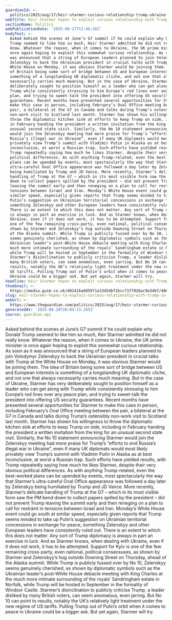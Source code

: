 ```yaml
---
guardianId: >-
  politics/2025/aug/17/keir-starmer-curious-relationship-trump-ukraine-talks-zelenskyy-russia
webTitle: Keir Starmer hopes to exploit curious relationship with Trump in Ukraine talks
sectionName: Politics
webPublicationDate: '2025-08-17T13:46:26Z'
bodyText: >-
  Asked behind the scenes at June’s G7 summit if he could explain why Donald
  Trump seemed to like him so much, Keir Starmer admitted he did not really
  know. Whatever the reason, when it comes to Ukraine, the UK prime minister is
  once again hoping to exploit this somewhat curious relationship. As soon as it
  was announced that a string of European leaders planned to join Volodymyr
  Zelenskyy to back the Ukrainian president in crucial talks with Trump at the
  White House on Monday, it was obvious Starmer would be joining them. The idea
  of Britain being some sort of bridge between US and European interests is
  something of a longstanding UK diplomatic cliche, and not one that always
  necessarily carries much meaning. But in the case of Ukraine, Starmer has very
  deliberately sought to position himself as a leader who can get along with
  Trump while consistently stressing to him Europe’s red lines over any peace
  plan, and trying to sweet-talk the president into offering US security
  guarantees. Recent months have presented several opportunities for Starmer to
  make this case in person, including February’s Oval Office meeting between the
  pair, a bilateral at the G7 in Canada and talks during Trump’s ostensibly
  non-work visit to Scotland last month. Starmer has shown his willingness to
  throw the diplomatic kitchen sink at efforts to keep Trump on side, including
  in February handing the president a written invitation from the king for an
  unusual second state visit. Similarly, the No 10 statement announcing Starmer
  would join the Zelenskyy meeting had more praise for Trump’s “efforts to end
  Russia’s illegal war in Ukraine”, even if many UK diplomats would most likely
  privately view Trump’s summit with Vladimir Putin in Alaska as at best
  inconclusive, at worst a Russian trap. Such efforts have yielded results, with
  Trump repeatedly saying how much he likes Starmer, despite their very obvious
  political differences. As with anything Trump-related, even the best-worked
  plans can be upended by events, most spectacularly the way that Starmer’s
  ultra-careful Oval Office appearance was followed a day later by Zelenskyy
  being humiliated by Trump and JD Vance. More recently, Starmer’s delicate
  handling of Trump at the G7 – which in its most visible form saw the PM bend
  down to collect papers spilled by the president – did not prevent Trump
  leaving the summit early and then reneging on a plan to call for restraint in
  tensions between Israel and Iran. Monday’s White House event could go south at
  similar speed, especially given reports that Trump seems minded to take up
  Putin’s suggestion on Ukrainian territorial concessions in exchange for peace,
  something Zelenskyy and other European leaders have consistently ruled out.
  There is an extent to which this does not matter. Any sort of Trump diplomacy
  is always in part an exercise in luck. And as Starmer knows, when dealing with
  Ukraine, even if it does not work, it has to be attempted. Support for Kyiv is
  one of the few remaining cross-party, even national, political consensuses, as
  shown by Starmer and Zelenskyy’s hug outside Downing Street on Thursday, ahead
  of the Alaska summit. While Trump is publicly fussed over by No 10, Zelenskyy
  seems genuinely cherished, as shown by diplomatic symbols such as the
  Ukrainian leader’s post-White House debacle meeting with King Charles at the
  much more intimate surrounding of the royals’ Sandringham estate in Norfolk,
  while Trump will be hosted in September in the formality of Windsor Castle.
  Starmer’s disinclination to publicly criticise Trump, a leader disliked by
  many British voters, can seem anomalous, even jarring. But No 10 can point to
  results, notably the UK’s relatively light treatment under the new regime of
  US tariffs. Pulling Trump out of Putin’s orbit when it comes to peace in
  Ukraine could be a bigger ask. But yet again, Starmer will try.
headline: Keir Starmer hopes to exploit curious relationship with Trump in Ukraine talks
thumbnail: >-
  https://media.guim.co.uk/d02416a685971e3345dbf1bcc71ff926ac9a34bf/486_231_1324_1059/500.jpg
slug: keir-starmer-hopes-to-exploit-curious-relationship-with-trump-in-ukraine-talks
webUrl: >-
  https://www.theguardian.com/politics/2025/aug/17/keir-starmer-curious-relationship-trump-ukraine-talks-zelenskyy-russia
generatedAt: '2025-08-28T20:04:23.295Z'
source: guardian-api
---
```

Asked behind the scenes at June’s G7 summit if he could explain why Donald Trump seemed to like him so much, Keir Starmer admitted he did not really know. Whatever the reason, when it comes to Ukraine, the UK prime minister is once again hoping to exploit this somewhat curious relationship. As soon as it was announced that a string of European leaders planned to join Volodymyr Zelenskyy to back the Ukrainian president in crucial talks with Trump at the White House on Monday, it was obvious Starmer would be joining them. The idea of Britain being some sort of bridge between US and European interests is something of a longstanding UK diplomatic cliche, and not one that always necessarily carries much meaning. But in the case of Ukraine, Starmer has very deliberately sought to position himself as a leader who can get along with Trump while consistently stressing to him Europe’s red lines over any peace plan, and trying to sweet-talk the president into offering US security guarantees. Recent months have presented several opportunities for Starmer to make this case in person, including February’s Oval Office meeting between the pair, a bilateral at the G7 in Canada and talks during Trump’s ostensibly non-work visit to Scotland last month. Starmer has shown his willingness to throw the diplomatic kitchen sink at efforts to keep Trump on side, including in February handing the president a written invitation from the king for an unusual second state visit. Similarly, the No 10 statement announcing Starmer would join the Zelenskyy meeting had more praise for Trump’s “efforts to end Russia’s illegal war in Ukraine”, even if many UK diplomats would most likely privately view Trump’s summit with Vladimir Putin in Alaska as at best inconclusive, at worst a Russian trap. Such efforts have yielded results, with Trump repeatedly saying how much he likes Starmer, despite their very obvious political differences. As with anything Trump-related, even the best-worked plans can be upended by events, most spectacularly the way that Starmer’s ultra-careful Oval Office appearance was followed a day later by Zelenskyy being humiliated by Trump and JD Vance. More recently, Starmer’s delicate handling of Trump at the G7 – which in its most visible form saw the PM bend down to collect papers spilled by the president – did not prevent Trump leaving the summit early and then reneging on a plan to call for restraint in tensions between Israel and Iran. Monday’s White House event could go south at similar speed, especially given reports that Trump seems minded to take up Putin’s suggestion on Ukrainian territorial concessions in exchange for peace, something Zelenskyy and other European leaders have consistently ruled out. There is an extent to which this does not matter. Any sort of Trump diplomacy is always in part an exercise in luck. And as Starmer knows, when dealing with Ukraine, even if it does not work, it has to be attempted. Support for Kyiv is one of the few remaining cross-party, even national, political consensuses, as shown by Starmer and Zelenskyy’s hug outside Downing Street on Thursday, ahead of the Alaska summit. While Trump is publicly fussed over by No 10, Zelenskyy seems genuinely cherished, as shown by diplomatic symbols such as the Ukrainian leader’s post-White House debacle meeting with King Charles at the much more intimate surrounding of the royals’ Sandringham estate in Norfolk, while Trump will be hosted in September in the formality of Windsor Castle. Starmer’s disinclination to publicly criticise Trump, a leader disliked by many British voters, can seem anomalous, even jarring. But No 10 can point to results, notably the UK’s relatively light treatment under the new regime of US tariffs. Pulling Trump out of Putin’s orbit when it comes to peace in Ukraine could be a bigger ask. But yet again, Starmer will try.
